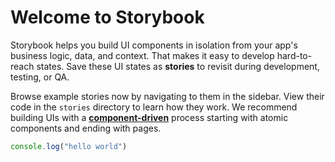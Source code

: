 
<Meta title="components/introduction"  />

# Welcome to Storybook

Storybook helps you build UI components in isolation from your app's business logic, data, and context.
That makes it easy to develop hard-to-reach states. Save these UI states as **stories** to revisit during development, testing, or QA.

Browse example stories now by navigating to them in the sidebar.
View their code in the `stories` directory to learn how they work.
We recommend building UIs with a [**component-driven**](https://componentdriven.org) process starting with atomic components and ending with pages.



```js
console.log("hello world")

```
